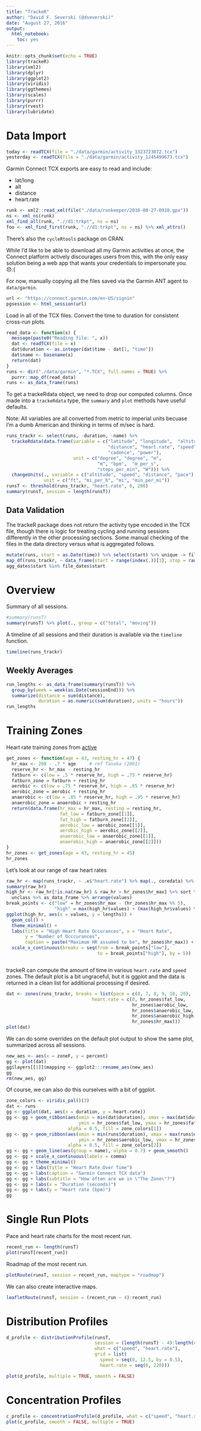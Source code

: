 ```yaml
---
title: "TrackeR"
author: "David F. Severski (@dseverski)"
date: "August 27, 2016"
output: 
  html_notebook: 
    toc: yes
---
```


```r
knitr::opts_chunk$set(echo = TRUE)
library(trackeR)
library(xml2)
library(dplyr)
library(ggplot2)
library(viridis)
library(ggthemes)
library(scales)
library(purrr)
library(rvest)
library(lubridate)
```

# Data Import

```r
today <- readTCX(file = "./data/garmin/activity_1323723072.tcx")
yesterday <- readTCX(file = "./data/garmin/activity_1245499673.tcx")
```

Garmin Connect TCX exports are easy to read and include:

* lat/long
* alt
* distance
* heart.rate

```r
runk <- xml2::read_xml(file("./data/runkeeper/2016-08-27-0910.gpx"))
ns <- xml_ns(runk)
xml_find_all(runk, ".//d1:trkpt", ns = ns)
foo <- xml_find_first(runk, ".//d1:trkpt", ns = ns) %>% xml_attrs()
```

There's also the `cycleRtools` package on CRAN.

While I'd like to be able to download all my Garmin activities at once, the 
Connect platform actively discourages users from this, with the only easy 
solution being a web app that wants your credentials to impersonate you. 😞:(

For now, manually copying all the files saved via the Garmin ANT agent to 
`data/garmin`.

```r
url <- "https://connect.garmin.com/en-US/signin"
pgsession <- html_session(url)
```

Load in all of the TCX files.
 Convert the time to duration for consistent cross-run plots.
 
```r
read_data <- function(x) {
  message(paste0("Reading file: ", x))
  dat <- readTCX(file = x)
  dat$duration <- as.integer(dat$time - dat[1, "time"])
  dat$name <- basename(x)
  return(dat)
}
runs <- dir("./data/garmin", "*.TCX", full.names = TRUE) %>% 
  purrr::map_df(read_data)
runs <- as_data_frame(runs)
```

To get a trackeRdata object, we need to drop our computed columns. Once 
made into a `trackeRdata` type, the `summary` and `plot` methods have useful 
defaults.

Note: All variables are all converted from metric to imperial units becuase 
I'm a dumb American and thinking in terms of m/sec is hard.

```r
runs_trackr <- select(runs, -duration, -name) %>% 
  trackeRdata(data.frame(variable = c("latitude", "longitude",  "altitude", 
                                      "distance", "heart.rate", "speed", 
                                      "cadence", "power"), 
                         unit = c("degree", "degree", "m", 
                                  "m", "bpm",  "m_per_s", 
                                  "steps_per_min", "W"))) %>% 
  changeUnits(., variable = c("altitude", "speed", "distance", "pace"), 
              unit = c("ft", "mi_per_h", "mi", "min_per_mi"))
runsT <- threshold(runs_trackr, "heart.rate", 0, 200)
summary(runsT, session = length(runsT))
```


## Data Validation

The trackeR package does not return the activity type encoded in the TCX 
file, though there is logic for treating cycling and running sessions 
differently in the other processing sections. Some manual checking of the 
files in the data directory versus what is aggregated follows.

```r
mutate(runs, start = as.Date(time)) %>% select(start) %>% unique -> file_dates
map_df(runs_trackr, ~ data_frame(start = range(index(.))[1], stop = range(index(.))[2]), .id = NULL) %>% mutate(start = as.Date(start)) %>% select(start) -> agg_dates
agg_dates$start %in% file_dates$start
```

# Overview

Summary of all sessions.

```r
#summary(runsT)
summary(runsT) %>% plot(., group = c("total", "moving"))
```

A timeline of all sessions and their duration is available via the `timeline` 
function.
```r
timeline(runs_trackr)
```

## Weekly Averages

```r
run_lengths <- as_data_frame(summary(runsT)) %>%
  group_by(week = week(as.Date(sessionEnd))) %>% 
  summarize(distance = sum(distance), 
            duration = as.numeric(sum(duration), units = "hours"))
run_lengths
```

# Training Zones

Heart rate training zones from [active]( http://www.active.com/fitness/articles/how-to-calculate-your-training-heart-rate-zones)

```r
get_zones <- function(age = 43, resting_hr = 47) {
  hr_max <- 208 - .7 * age     # ref Tanaka (2001)
  reserve_hr <- hr_max - resting_hr
  fatburn <- c(low = .5 * reserve_hr, high = .75 * reserve_hr)
  fatburn_zone = fatburn + resting_hr
  aerobic <- c(low = .75 * reserve_hr, high = .85 * reserve_hr)
  aerobic_zone = aerobic + resting_hr
  anaerobic <- c(low = .85 * reserve_hr, high = .95 * reserve_hr)
  anaerobic_zone = anaerobic + resting_hr
  return(data.frame(hr_max = hr_max, resting = resting_hr, 
                    fat_low = fatburn_zone[[1]], 
                    fat_high = fatburn_zone[[2]],
                    aerobic_low = aerobic_zone[[1]], 
                    aerobic_high = aerobic_zone[[2]],
                    anaerobic_low = anaerobic_zone[[1]], 
                    anaerobic_high = anaerobic_zone[[2]]))
}
hr_zones <- get_zones(age = 43, resting_hr = 45)
hr_zones
```

Let's look at our range of raw heart rates

```r
raw_hr <- map(runs_trackr, ~ .x$"heart.rate") %>% map(., coredata) %>% unlist
summary(raw_hr)
high_hr <- raw_hr[!is.na(raw_hr) & raw_hr > hr_zones$hr_max] %>% sort %>%  rle %>% 
  unclass %>% as_data_frame %>% arrange(values)
break_points <- c("low" = hr_zones$hr_max - (hr_zones$hr_max %% 5),
                  "high" = max(high_hr$values) + (max(high_hr$values) %% 5))
ggplot(high_hr, aes(x = values, y = lengths)) + 
  geom_col() +
  theme_minimal() + 
  labs(title = "High Heart Rate Occurances", x = "Heart Rate", 
       y = "Number of Occcurances", 
       caption = paste("Maximum HR assumed to be", hr_zones$hr_max)) + 
  scale_x_continuous(breaks = seq(from = break_points["low"], 
                                  to = break_points["high"], by = 5))
```

```r

```

trackeR can compute the amount of time in various `heart.rate` and `speed` zones.
The default plot is a bit ungraceful, but it is ggplot and the data is returned 
in a clean list for additional processing if desired.

```r
dat <- zones(runs_trackr, breaks = list(pace = c(0, 7, 8, 9, 10, 20), 
                                heart.rate = c(0, hr_zones$fat_low, 
                                               hr_zones$aerobic_low, 
                                               hr_zones$anaerobic_low,
                                               hr_zones$anaerobic_high,
                                               hr_zones$hr_max)))
plot(dat)
```

We can do some overrides on the default plot output to show the same plot, 
summarized across all sessions.

```r
new_aes <- aes(x = zoneF, y = percent)
gg <- plot(dat)
gg$layers[[1]]$mapping <- ggplot2:::rename_aes(new_aes)
gg
rm(new_aes, gg)
```

Of course, we can also do this ourselves with a bit of ggplot.

```r
zone_colors <- viridis_pal()(3)
dat <- runs
gg <- ggplot(dat, aes(x = duration, y = heart.rate))
gg <- gg + geom_ribbon(aes(xmin = min(dat$duration), xmax = max(dat$duration), 
                           ymin = hr_zones$fat_low, ymax = hr_zones$fat_high), 
                       alpha = 0.5, fill = zone_colors[1])
gg <- gg + geom_ribbon(aes(xmin = min(runs$duration), xmax = max(runs$duration), 
                           ymin = hr_zones$aerobic_low, ymax = hr_zones$aerobic_high), 
                       alpha = 0.5, fill = zone_colors[2])
gg <- gg + geom_line(aes(group = name), alpha = 0.7) + geom_smooth()
gg <- gg + scale_x_continuous(labels = comma)
gg <- gg + theme_minimal()
gg <- gg + labs(title = "Heart Rate Over Time")
gg <- gg + labs(caption = "Garmin Connect TCX data")
gg <- gg + labs(subtitle = "How often are we in \"The Zone\"?")
gg <- gg + labs(x = "Duration (seconds)")
gg <- gg + labs(y = "Heart rate (bpm)")
gg
```


# Single Run Plots

Pace and heart rate charts for the most recent run.

```r
recent_run <- length(runsT)
plot(runsT[recent_run])
```

Roadmap of the most recent run.

```r
plotRoute(runsT, session = recent_run, maptype = "roadmap")
```

We can also create interactive maps.

```r
leafletRoute(runsT, session = (recent_run - 4):recent_run)
```

# Distribution Profiles

```r
d_profile <- distributionProfile(runsT, 
                                 session = (length(runsT) - 4):length(runsT), 
                                 what = c("speed", "heart.rate"), 
                                 grid = list(
                                   speed = seq(0, 12.5, by = 0.5),
                                   heart.rate = seq(0, 220)))

plot(d_profile, multiple = TRUE, smooth = FALSE)
```

# Concentration Profiles

```r
c_profile <- concentrationProfile(d_profile, what = c("speed", "heart.rate")) 
plot(c_profile, smooth = FALSE, multiple = TRUE)
```
